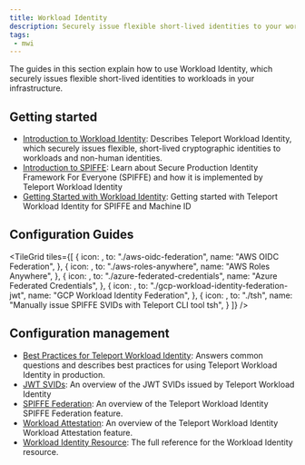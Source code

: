 ```yaml
---
title: Workload Identity
description: Securely issue flexible short-lived identities to your workloads
tags:
 - mwi
---
```


The guides in this section explain how to use Workload Identity, which securely
issues flexible short-lived identities to workloads in your infrastructure.

## Getting started
- [Introduction to Workload Identity](./introduction.mdx): Describes Teleport Workload Identity, which securely issues flexible, short-lived cryptographic identities to workloads and non-human identities.
- [Introduction to SPIFFE](./spiffe.mdx): Learn about Secure Production Identity Framework For Everyone (SPIFFE) and how it is implemented by Teleport Workload Identity
- [Getting Started with Workload Identity](./getting-started.mdx): Getting started with Teleport Workload Identity for SPIFFE and Machine ID

## Configuration Guides

<TileGrid
  tiles={[
    {
      icon: <Icon name="aws" size="xl" />,
      to: "./aws-oidc-federation",
      name: "AWS OIDC Federation",
    },
    {
      icon: <Icon name="awsIdentity" size="xl" />,
      to: "./aws-roles-anywhere",
      name: "AWS Roles Anywhere",
    },
    {
      icon: <Icon name="azure" size="xl" />,
      to: "./azure-federated-credentials",
      name: "Azure Federated Credentials",
    },
    {
      icon: <Icon name="googleCloud" size="xl" />,
      to: "./gcp-workload-identity-federation-jwt",
      name: "GCP Workload Identity Federation",
    },
    {
      icon: <Icon name="code" size="xl" />,
      to: "./tsh",
      name: "Manually issue SPIFFE SVIDs with Teleport CLI tool tsh",
    }
  ]}
/>


## Configuration management
- [Best Practices for Teleport Workload Identity](./best-practices.mdx): Answers common questions and describes best practices for using Teleport Workload Identity in production.
- [JWT SVIDs](./jwt-svids.mdx): An overview of the JWT SVIDs issued by Teleport Workload Identity
- [SPIFFE Federation](./federation.mdx): An overview of the Teleport Workload Identity SPIFFE Federation feature.
- [Workload Attestation](../../reference/workload-identity/workload-identity-api-and-workload-attestation.mdx): An overview of the Teleport Workload Identity Workload Attestation feature.
- [Workload Identity Resource](../../reference/workload-identity/workload-identity-resource.mdx): The full reference for the Workload Identity resource.
